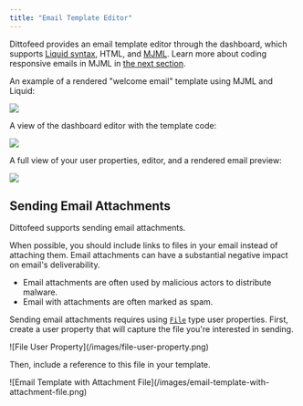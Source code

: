 ```yaml
---
title: "Email Template Editor"
---
```


Dittofeed provides an email template editor through the dashboard, which supports [Liquid syntax](https://liquidjs.com/tutorials/intro-to-liquid.html), HTML, and [MJML](https://mjml.io/). Learn more about coding responsive emails in MJML in [the next section](/resources/templates/mjml).

An example of a rendered "welcome email" template using MJML and Liquid:

<Frame>
  <img src="/images/mjml-welcome-template-rendered.png" />
</Frame>

A view of the dashboard editor with the template code:

<Frame>
  <img src="/images/mjml-welcome-template-code.png" />
</Frame>

A full view of your user properties, editor, and a rendered email preview:

<Frame>
  <img src="/images/email-editor-full-view-with-mjml.png" />
</Frame>

## Sending Email Attachments

Dittofeed supports sending email attachments.

<Warning>
  When possible, you should include links to files in your email instead of attaching them. Email attachments can have a substantial negative impact on email's deliverability.

  * Email attachments are often used by malicious actors to distribute malware.
  * Email with attachments are often marked as spam.
</Warning>

Sending email attachments requires using [`File`](/resources/user-property-types/file) type user properties. First, create a user property that will capture the file you're interested in sending.

<Frame>
  ![File User Property](/images/file-user-property.png)
</Frame>

Then, include a reference to this file in your template.

<Frame>
  ![Email Template with Attachment File](/images/email-template-with-attachment-file.png)
</Frame>